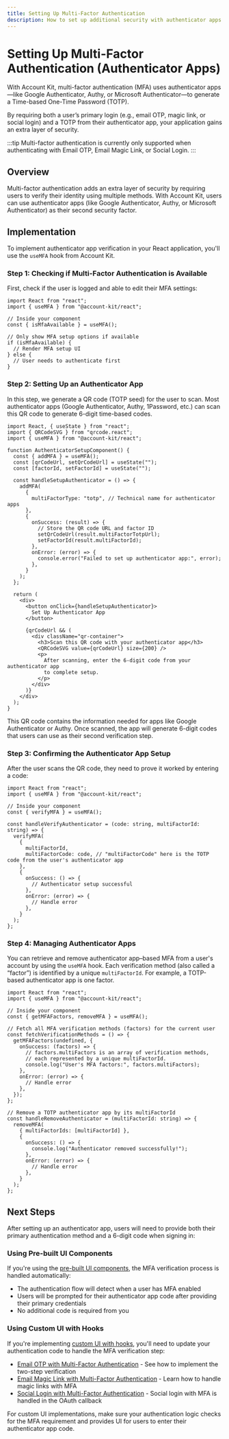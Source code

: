 ```yaml
---
title: Setting Up Multi-Factor Authentication
description: How to set up additional security with authenticator apps in your React application
---
```


# Setting Up Multi-Factor Authentication (Authenticator Apps)

With Account Kit, multi-factor authentication (MFA) uses authenticator apps—like Google Authenticator, Authy, or Microsoft Authenticator—to generate a Time-based One-Time Password (TOTP).

By requiring both a user’s primary login (e.g., email OTP, magic link, or social login) and a TOTP from their authenticator app, your application gains an extra layer of security.

:::tip
Multi-factor authentication is currently only supported when authenticating with Email OTP, Email Magic Link, or Social Login.
:::

## Overview

Multi-factor authentication adds an extra layer of security by requiring users to verify their identity using multiple methods. With Account Kit, users can use authenticator apps (like Google Authenticator, Authy, or Microsoft Authenticator) as their second security factor.

## Implementation

To implement authenticator app verification in your React application, you'll use the `useMFA` hook from Account Kit.

### Step 1: Checking if Multi-Factor Authentication is Available

First, check if the user is logged and able to edit their MFA settings:

```tsx twoslash
import React from "react";
import { useMFA } from "@account-kit/react";

// Inside your component
const { isMfaAvailable } = useMFA();

// Only show MFA setup options if available
if (isMfaAvailable) {
  // Render MFA setup UI
} else {
  // User needs to authenticate first
}
```

### Step 2: Setting Up an Authenticator App

In this step, we generate a QR code (TOTP seed) for the user to scan. Most authenticator apps (Google Authenticator, Authy, 1Password, etc.) can scan this QR code to generate 6-digit time-based codes.

```tsx twoslash
import React, { useState } from "react";
import { QRCodeSVG } from "qrcode.react";
import { useMFA } from "@account-kit/react";

function AuthenticatorSetupComponent() {
  const { addMFA } = useMFA();
  const [qrCodeUrl, setQrCodeUrl] = useState("");
  const [factorId, setFactorId] = useState("");

  const handleSetupAuthenticator = () => {
    addMFA(
      {
        multiFactorType: "totp", // Technical name for authenticator apps
      },
      {
        onSuccess: (result) => {
          // Store the QR code URL and factor ID
          setQrCodeUrl(result.multiFactorTotpUrl);
          setFactorId(result.multiFactorId);
        },
        onError: (error) => {
          console.error("Failed to set up authenticator app:", error);
        },
      }
    );
  };

  return (
    <div>
      <button onClick={handleSetupAuthenticator}>
        Set Up Authenticator App
      </button>

      {qrCodeUrl && (
        <div className="qr-container">
          <h3>Scan this QR code with your authenticator app</h3>
          <QRCodeSVG value={qrCodeUrl} size={200} />
          <p>
            After scanning, enter the 6-digit code from your authenticator app
            to complete setup.
          </p>
        </div>
      )}
    </div>
  );
}
```

This QR code contains the information needed for apps like Google Authenticator or Authy. Once scanned, the app will generate 6-digit codes that users can use as their second verification step.

### Step 3: Confirming the Authenticator App Setup

After the user scans the QR code, they need to prove it worked by entering a code:

```tsx twoslash
import React from "react";
import { useMFA } from "@account-kit/react";

// Inside your component
const { verifyMFA } = useMFA();

const handleVerifyAuthenticator = (code: string, multiFactorId: string) => {
  verifyMFA(
    {
      multiFactorId,
      multiFactorCode: code, // "multiFactorCode" here is the TOTP code from the user's authenticator app
    },
    {
      onSuccess: () => {
        // Authenticator setup successful
      },
      onError: (error) => {
        // Handle error
      },
    }
  );
};
```

### Step 4: Managing Authenticator Apps

You can retrieve and remove authenticator app–based MFA from a user's account by using the `useMFA` hook. Each verification method (also called a “factor”) is identified by a unique `multiFactorId`. For example, a TOTP-based authenticator app is one factor.

```tsx twoslash
import React from "react";
import { useMFA } from "@account-kit/react";

// Inside your component
const { getMFAFactors, removeMFA } = useMFA();

// Fetch all MFA verification methods (factors) for the current user
const fetchVerificationMethods = () => {
  getMFAFactors(undefined, {
    onSuccess: (factors) => {
      // factors.multiFactors is an array of verification methods,
      // each represented by a unique multiFactorId.
      console.log("User's MFA factors:", factors.multiFactors);
    },
    onError: (error) => {
      // Handle error
    },
  });
};

// Remove a TOTP authenticator app by its multiFactorId
const handleRemoveAuthenticator = (multiFactorId: string) => {
  removeMFA(
    { multiFactorIds: [multiFactorId] },
    {
      onSuccess: () => {
        console.log("Authenticator removed successfully!");
      },
      onError: (error) => {
        // Handle error
      },
    }
  );
};
```

## Next Steps

After setting up an authenticator app, users will need to provide both their primary authentication method and a 6-digit code when signing in:

### Using Pre-built UI Components

If you're using the [pre-built UI components](/react/ui-components), the MFA verification process is handled automatically:

- The authentication flow will detect when a user has MFA enabled
- Users will be prompted for their authenticator app code after providing their primary credentials
- No additional code is required from you

### Using Custom UI with Hooks

If you're implementing [custom UI with hooks](/react/react-hooks), you'll need to update your authentication code to handle the MFA verification step:

- [Email OTP with Multi-Factor Authentication](/react/mfa/email-otp) - See how to implement the two-step verification
- [Email Magic Link with Multi-Factor Authentication](/react/mfa/email-magic-link) - Learn how to handle magic links with MFA
- [Social Login with Multi-Factor Authentication](/react/mfa/social-login) - Social login with MFA is handled in the OAuth callback

For custom UI implementations, make sure your authentication logic checks for the MFA requirement and provides UI for users to enter their authenticator app code.
